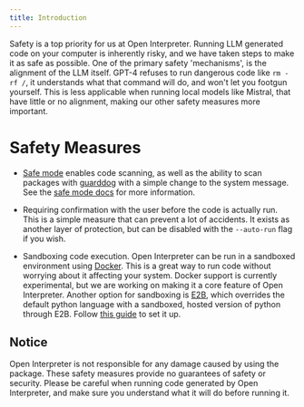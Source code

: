 ```yaml
---
title: Introduction
---
```


Safety is a top priority for us at Open Interpreter. Running LLM generated code on your computer is inherently risky, and we have taken steps to make it as safe as possible. One of the primary safety 'mechanisms', is the alignment of the LLM itself. GPT-4 refuses to run dangerous code like `rm -rf /`, it understands what that command will do, and won't let you footgun yourself. This is less applicable when running local models like Mistral, that have little or no alignment, making our other safety measures more important.

# Safety Measures

- [Safe mode](/safety/safe-mode) enables code scanning, as well as the ability to scan packages with [guarddog](https://github.com/DataDog/guarddog) with a simple change to the system message. See the [safe mode docs](/safety/safe-mode) for more information.

- Requiring confirmation with the user before the code is actually run. This is a simple measure that can prevent a lot of accidents. It exists as another layer of protection, but can be disabled with the `--auto-run` flag if you wish.

- Sandboxing code execution. Open Interpreter can be run in a sandboxed environment using [Docker](/integrations/docker). This is a great way to run code without worrying about it affecting your system. Docker support is currently experimental, but we are working on making it a core feature of Open Interpreter. Another option for sandboxing is [E2B](https://e2b.dev/), which overrides the default python language with a sandboxed, hosted version of python through E2B. Follow [this guide](/integrations/e2b) to set it up.

## Notice

Open Interpreter is not responsible for any damage caused by using the package. These safety measures provide no guarantees of safety or security. Please be careful when running code generated by Open Interpreter, and make sure you understand what it will do before running it.
